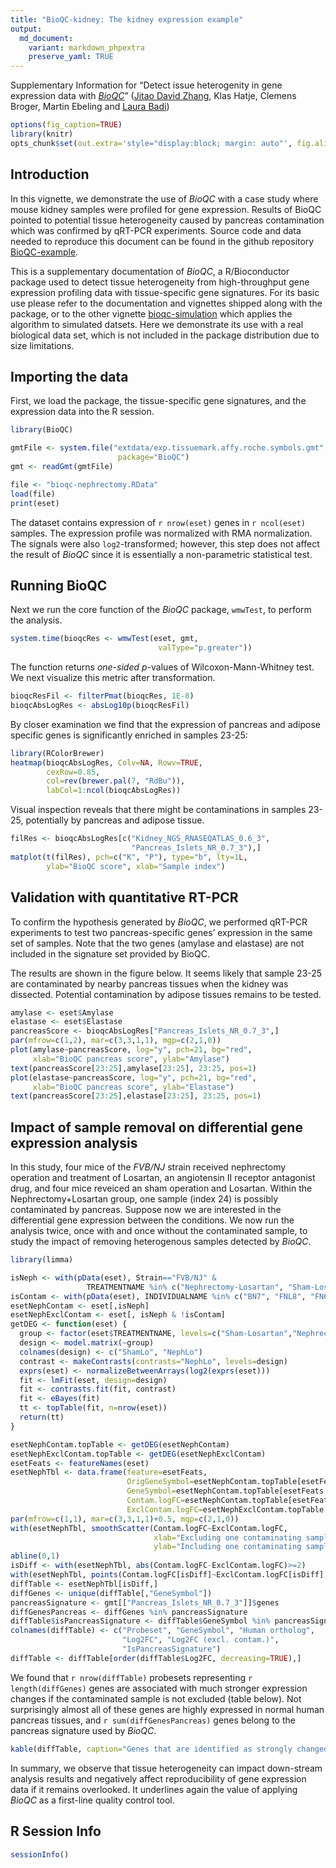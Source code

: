```yaml
---
title: "BioQC-kidney: The kidney expression example"
output:
  md_document:
    variant: markdown_phpextra
    preserve_yaml: TRUE
---
```

Supplementary Information for "Detect issue heterogenity in gene expression data with [*BioQC*](https://github.com/Accio/BioQC)" ([Jitao David Zhang](mailto:jitao_david.zhang@roche.com), Klas Hatje, Clemens Broger, Martin Ebeling and [Laura Badi](laura.badi@roche.com))


```r
options(fig_caption=TRUE)
library(knitr)
opts_chunk$set(out.extra='style="display:block; margin: auto"', fig.align="center")
```

Introduction
------------
In this vignette, we demonstrate the use of *BioQC* with a case study where mouse kidney samples were profiled for gene expression. Results of BioQC pointed to potential tissue heterogeneity caused by pancreas contamination which was confirmed by qRT-PCR experiments. Source code and data needed to reproduce this document can be found in the github repository [BioQC-example](https://github.com/Accio/BioQC-example).

This is a supplementary documentation of *BioQC*, a R/Bioconductor package used to detect tissue heterogeneity from high-throughput gene expression profiling data with tissue-specific gene signatures. For its basic use please refer to the documentation and vignettes shipped along with the package, or to the other vignette [bioqc-simulation](bioqc-simulation.md) which applies the algorithm to simulated datsets. Here we demonstrate its use with a real biological data set, which is not included in the package distribution due to size limitations.


Importing the data
------------------
First, we load the package, the tissue-specific gene signatures, and the expression data into the R session. 

```r
library(BioQC)

gmtFile <- system.file("extdata/exp.tissuemark.affy.roche.symbols.gmt",
                        package="BioQC")
gmt <- readGmt(gmtFile)
```

```r
file <- "bioqc-nephrectomy.RData"
load(file)
print(eset)
```

The dataset contains expression of `r nrow(eset)` genes in `r ncol(eset)` samples. The expression profile was normalized with RMA normalization. The signals were  also `log2`-transformed; however, this step does not affect the result of *BioQC* since it is essentially a non-parametric statistical test.


Running BioQC
-------------
Next we run the core function of the *BioQC* package, `wmwTest`, to perform the analysis.

```r
system.time(bioqcRes <- wmwTest(eset, gmt,
                                 valType="p.greater"))
```

The function returns *one-sided* $p$-values of Wilcoxon-Mann-Whitney test. We next visualize this metric after transformation.

```r
bioqcResFil <- filterPmat(bioqcRes, 1E-8)
bioqcAbsLogRes <- absLog10p(bioqcResFil)
```

By closer examination we find that the expression of pancreas and adipose specific genes is significantly enriched in samples 23-25: 

```r
library(RColorBrewer)
heatmap(bioqcAbsLogRes, Colv=NA, Rowv=TRUE,
        cexRow=0.85,
        col=rev(brewer.pal(7, "RdBu")),
        labCol=1:ncol(bioqcAbsLogRes))
```

Visual inspection reveals that there might be contaminations in samples 23-25, potentially by pancreas and adipose tissue. 
```r
filRes <- bioqcAbsLogRes[c("Kidney_NGS_RNASEQATLAS_0.6_3",
                           "Pancreas_Islets_NR_0.7_3"),]
matplot(t(filRes), pch=c("K", "P"), type="b", lty=1L,
        ylab="BioQC score", xlab="Sample index")
```




Validation with quantitative RT-PCR
-----------------------------------
To confirm the hypothesis generated by *BioQC*, we performed qRT-PCR experiments to test two pancreas-specific genes' expression in the same  set of samples. Note that the two genes (amylase and elastase) are not included in the signature set provided by BioQC.

The results are shown in the figure below. It seems likely that sample 23-25 are contaminated by nearby pancreas tissues when the kidney was dissected. Potential contamination by adipose tissues remains to be tested.

```r
amylase <- eset$Amylase
elastase <- eset$Elastase
pancreasScore <- bioqcAbsLogRes["Pancreas_Islets_NR_0.7_3",]
par(mfrow=c(1,2), mar=c(3,3,1,1), mgp=c(2,1,0))
plot(amylase~pancreasScore, log="y", pch=21, bg="red",
     xlab="BioQC pancreas score", ylab="Amylase")
text(pancreasScore[23:25],amylase[23:25], 23:25, pos=1)
plot(elastase~pancreasScore, log="y", pch=21, bg="red",
     xlab="BioQC pancreas score", ylab="Elastase")
text(pancreasScore[23:25],elastase[23:25], 23:25, pos=1)

```



Impact of sample removal on differential gene expression analysis
-----------------------------------------------------------------
In this study, four mice of the *FVB/NJ* strain received nephrectomy operation and treatment of Losartan, an angiotensin II receptor antagonist drug, and four mice reveiced an sham operation and Losartan. Within the Nephrectomy+Losartan group, one sample (index 24) is possibly contaminated by pancreas. Suppose now we are interested in the differential gene expression between the conditions. We now run the analysis twice, once with and once without the contaminated sample, to study the impact of removing heterogenous samples detected by *BioQC*.

```r
library(limma)
```

```r

isNeph <- with(pData(eset), Strain=="FVB/NJ" &
                 TREATMENTNAME %in% c("Nephrectomy-Losartan", "Sham-Losartan"))
isContam <- with(pData(eset), INDIVIDUALNAME %in% c("BN7", "FNL8", "FN6"))
esetNephContam <- eset[,isNeph]
esetNephExclContam <- eset[, isNeph & !isContam]
getDEG <- function(eset) {
  group <- factor(eset$TREATMENTNAME, levels=c("Sham-Losartan","Nephrectomy-Losartan"))
  design <- model.matrix(~group)
  colnames(design) <- c("ShamLo", "NephLo")
  contrast <- makeContrasts(contrasts="NephLo", levels=design)
  exprs(eset) <- normalizeBetweenArrays(log2(exprs(eset)))
  fit <- lmFit(eset, design=design)
  fit <- contrasts.fit(fit, contrast)
  fit <- eBayes(fit)
  tt <- topTable(fit, n=nrow(eset))
  return(tt)
}

esetNephContam.topTable <- getDEG(esetNephContam)
esetNephExclContam.topTable <- getDEG(esetNephExclContam)
esetFeats <- featureNames(eset)
esetNephTbl <- data.frame(feature=esetFeats,
                          OrigGeneSymbol=esetNephContam.topTable[esetFeats,]$OrigGeneSymbol,
                          GeneSymbol=esetNephContam.topTable[esetFeats,]$GeneSymbol,
                          Contam.logFC=esetNephContam.topTable[esetFeats,]$logFC,
                          ExclContam.logFC=esetNephExclContam.topTable[esetFeats,]$logFC)
par(mfrow=c(1,1), mar=c(3,3,1,1)+0.5, mgp=c(2,1,0))
with(esetNephTbl, smoothScatter(Contam.logFC~ExclContam.logFC,
                                xlab="Excluding one contaminating sample [logFC]",
                                ylab="Including one contaminating sample [logFC]"))
abline(0,1)
isDiff <- with(esetNephTbl, abs(Contam.logFC-ExclContam.logFC)>=2)
with(esetNephTbl, points(Contam.logFC[isDiff]~ExclContam.logFC[isDiff], pch=16, col="red"))
diffTable <- esetNephTbl[isDiff,]
diffGenes <- unique(diffTable[,"GeneSymbol"])
pancreasSignature <- gmt[["Pancreas_Islets_NR_0.7_3"]]$genes
diffGenesPancreas <- diffGenes %in% pancreasSignature
diffTable$isPancreasSignature <- diffTable$GeneSymbol %in% pancreasSignature
colnames(diffTable) <- c("Probeset", "GeneSymbol", "Human ortholog",
                         "Log2FC", "Log2FC (excl. contam.)",
                         "IsPancreasSignature")
diffTable <- diffTable[order(diffTable$Log2FC, decreasing=TRUE),]
```

We found that `r nrow(diffTable)` probesets representing `r length(diffGenes)` genes are associated with much stronger expression changes if the contaminated sample is not excluded (table below). Not surprisingly almost all of these genes are highly expressed in normal human pancreas tissues, and `r sum(diffGenesPancreas)` genes belong to the pancreas signature used by *BioQC*. 

```r
kable(diffTable, caption="Genes that are identified as strongly changed ony if the contaminated sample is included.")
```

In summary, we observe that tissue heterogeneity can impact down-stream analysis results and negatively affect reproducibility of gene expression data if it remains overlooked. It underlines again the value of applying *BioQC* as a first-line quality control tool.




R Session Info
----------------
```r
sessionInfo()
```
